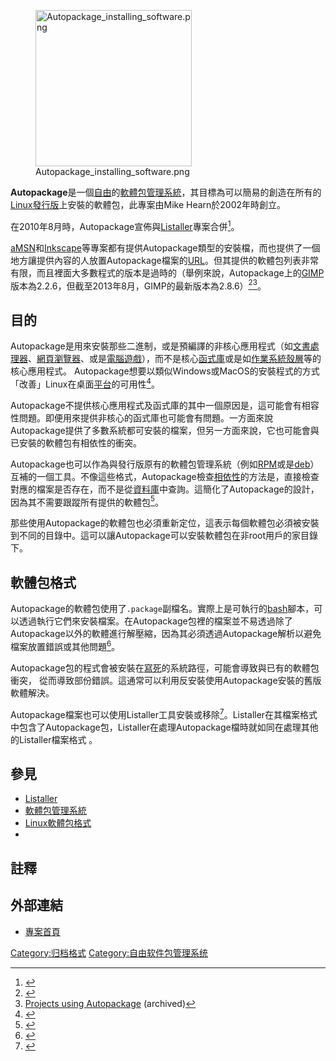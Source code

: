 {{NoteTA|G1=IT}}
{{Infobox software
| name                   = Autopackage
| title                  = Autopackage
| logo                   = [[Image:Autopackage-logo.png|100px]]
| screenshot             = [[Image:Autopackage_ready_to_install_software.png|250px]]
| caption                = Autopackage準備安裝軟體到[[Ubuntu|Ubuntu]]上
| collapsible            =
| author                 = Mike Hearn
| developer              = Jan Niklas Hasse
| released               =
| latest release version = 1.4.2<ref>[https://web.archive.org/web/20100430203509/http://autopackage.org/ autopackage.org] 於2009年5月24日的存檔</ref>
| latest release date    = {{release date and age|2009|05|24}}
| latest preview version = 1.4.3 BETA
| latest preview date    = {{release date and age|2010|03|10}}
| frequently updated     =
| programming language   = [[C語言|C]]、[[C++|C++]]、[[Python|Python]]
| operating system       = [[Linux|Linux]]
| platform               =
| size                   =
| language               =
| status                 = 與[[Listaller|Listaller]]合併
| genre                  = [[軟體包管理系統|軟體包管理系統]]
| license                = [[GNU較寬鬆公共許可證|GNU較寬鬆公共許可證]]
| website                = [http://web.archive.org/web/*/http://autopackage.org autopackage.org] (存檔)<br>[http://code.google.com/p/autopackage Autopackage在Google Code上的項目主頁]
}}

[[Image:Autopackage_installing_software.png|250px]]

'''Autopackage'''是一個[[自由軟體|自由]]的[[軟體包管理系統|軟體包管理系統]]，其目標為可以簡易的創造在所有的[[Linux發行版|Linux發行版]]上安裝的軟體包，此專案由Mike Hearn於2002年時創立。

在2010年8月時，Autopackage宣佈與[[Listaller|Listaller]]專案合併<ref>{{Cite web |url=https://launchpad.net/listaller/+announcement/6593/ |title=Launchpad.net announcement: Listaller and Autopackage will merge |accessdate=2013-08-26 |archive-date=2020-04-22 |archive-url=https://web.archive.org/web/20200422113034/https://launchpad.net/listaller/+announcement/6593/ |dead-url=no }}</ref>。

[[aMSN|aMSN]]和[[Inkscape|Inkscape]]等專案都有提供Autopackage類型的安裝檔，而{{link-en|Freshmeat.net|Freshmeat.net}}也提供了一個地方讓提供內容的人放置Autopackage檔案的[[URL|URL]]。但其提供的軟體包列表非常有限，而且裡面大多數程式的版本是過時的（舉例來說，Autopackage上的[[GIMP|GIMP]]版本為2.2.6，但截至2013年8月，GIMP的最新版本為2.8.6）<ref>{{Cite web |url=http://www.linux.com/articles/60124 |title=Autopackage struggling to gain acceptance |accessdate=2008-03-31 |archive-date=2008-03-31 |archive-url=https://web.archive.org/web/20080331092730/http://www.linux.com/articles/60124 |dead-url=no }}</ref><ref>[https://web.archive.org/web/20090122070758/http://www.autopackage.org/packages/ Projects using Autopackage] (archived)</ref>。

==目的==

Autopackage是用來安裝那些二進制，或是預編譯的非核心應用程式（如[[文書處理器|文書處理器]]、[[網頁瀏覽器|網頁瀏覽器]]、或是[[電腦遊戲|電腦遊戲]]），而不是核心[[函式庫|函式庫]]或是如[[殼層|作業系統殼層]]等的核心應用程式。
Autopackage想要以類似Windows或MacOS的安裝程式的方式「改善」Linux在桌面[[系統平台|平台]]的可用性<ref name=autopackageplatform>{{cite web |archiveurl=https://web.archive.org/web/20090122070758/http://autopackage.org/faq.html |url=http://autopackage.org/faq.html |title=Autopackage FAQ |date=2011-07-17 |first=Mike |last=Hearn |archivedate=2009-01-22 |accessdate=2012-01-21 |publisher=autopackage.org |quote=''What's a desktop Linux platform? Why do we need one? Essentially, software is easy to install on Windows and MacOS [...] because by depending on "Windows 2000 or above" developers get a huge chunk of functionality guaranteed to be present, and it's guaranteed to be stable. In contrast, on Linux you cannot depend on anything apart from the kernel and glibc.'' |deadurl=yes }}</ref>。

Autopackage不提供核心應用程式及函式庫的其中一個原因是，這可能會有相容性問題。即便用來提供非核心的函式庫也可能會有問題。一方面來說Autopackage提供了多數系統都可安裝的檔案，但另一方面來說，它也可能會與已安裝的軟體包有相依性的衝突。

Autopackage也可以作為與發行版原有的軟體包管理系統（例如[[RPM套件管理員|RPM]]或是[[deb|deb]]）互補的一個工具。不像這些格式，Autopackage檢查[[耦合性_(計算機科學)|相依性]]的方法是，直接檢查對應的檔案是否存在，而不是從[[資料庫|資料庫]]中查詢。這簡化了Autopackage的設計，因為其不需要跟蹤所有提供的軟體包<ref name=autopackagefaq>{{cite web |archiveurl=https://web.archive.org/web/20090122070758/http://autopackage.org/faq.html |url=http://autopackage.org/faq.html |quote=''What is autopackage? For users: it makes software installation on Linux easier. If a project provides an autopackage, you know it can work on your distribution. You know it'll integrate nicely with your desktop and you know it'll be up to date, because it's provided by the software developers themselves. You don't have to choose which distro you run based on how many packages are available. For developers: it's software that lets you create binary packages for Linux that will install on any distribution, can automatically resolve dependencies and can be installed using multiple front ends, for instance from the command line or from a graphical interface. It lets you get your software to your users quicker, easier and more reliably. It immediately increases your user base by allowing people with no native package to run your software within seconds.'' |title=Autopackage FAQ |date=2011-07-17 |first=Mike |last=Hearn |language=en |archivedate=2009-01-22 |accessdate=2012-01-21 |publisher=autopackage.org |deadurl=yes }}</ref>。

那些使用Autopackage的軟體包也必須重新定位，這表示每個軟體包必須被安裝到不同的目錄中。這可以讓Autopackage可以安裝軟體包在非root用戶的家目錄下。

==軟體包格式==

Autopackage的軟體包使用了<code>.package</code>副檔名。實際上是可執行的[[bash|bash]]腳本，可以透過執行它們來安裝檔案。在Autopackage包裡的檔案並不易透過除了Autopackage以外的軟體進行解壓縮，因為其必須透過Autopackage解析以避免檔案放置錯誤或其他問題<ref>{{Cite web |url=http://kitenet.net/~joey/blog/entry/autopackage_designed_by_monkeys/ |title=Criticism of Autopackage format by author of Alien, a package adapter tool |accessdate=2013-08-26 |archive-date=2012-02-16 |archive-url=https://web.archive.org/web/20120216034813/http://kitenet.net/~joey/blog/entry/autopackage_designed_by_monkeys/ |dead-url=no }}</ref>。

Autopackage包的程式會被安裝在[[寫死|寫死]]的系統路徑，可能會導致與已有的軟體包衝突， 從而導致部份錯誤。這通常可以利用反安裝使用Autopackage安裝的舊版軟體解決。

Autopackage檔案也可以使用Listaller工具安裝或移除<ref>{{Cite web |url=http://listaller.nlinux.org/ |title=Listaller Project |accessdate=2013-08-26 |archive-date=2010-02-22 |archive-url=https://web.archive.org/web/20100222144838/http://listaller.nlinux.org/ |dead-url=no }}</ref>。Listaller在其檔案格式中包含了Autopackage包，Listaller在處理Autopackage檔時就如同在處理其他的Listaller檔案格式 。

==參見==
{{Portal|自由軟體}}
* [[Listaller|Listaller]]
* [[軟體包管理系統|軟體包管理系統]]
* [[Linux軟體包格式|Linux軟體包格式]]
* {{link-en|軟體包管理系統列表|List of software package management systems}}

==註釋==
{{Reflist}}

==外部連結==
* [http://www.autopackage.org/ 專案首頁]{{Wayback|url=http://www.autopackage.org/ |date=20100306053707 }}

{{软件包管理系统}}

[[Category:归档格式|Category:归档格式]]
[[Category:自由软件包管理系统|Category:自由软件包管理系统]]